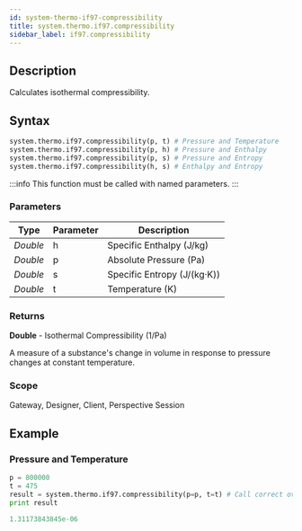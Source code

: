 ```yaml
---
id: system-thermo-if97-compressibility
title: system.thermo.if97.compressibility
sidebar_label: if97.compressibility
---
```



## Description

Calculates isothermal compressibility.

## Syntax

```python
system.thermo.if97.compressibility(p, t) # Pressure and Temperature
system.thermo.if97.compressibility(p, h) # Pressure and Enthalpy
system.thermo.if97.compressibility(p, s) # Pressure and Entropy
system.thermo.if97.compressibility(h, s) # Enthalpy and Entropy
```

:::info
This function must be called with named parameters.
:::

### Parameters

<APITable>

| Type | Parameter | Description |
| --- | --- | --- |
| _Double_ | h | Specific Enthalpy (J/kg)
| _Double_ | p | Absolute Pressure (Pa)
| _Double_ | s | Specific Entropy (J/(kg·K))
| _Double_ | t | Temperature (K)

</APITable>


### Returns
__Double__ - Isothermal Compressibility (1/Pa)

A measure of a substance's change in volume in response to pressure changes at constant temperature.

### Scope
Gateway, Designer, Client, Perspective Session


## Example

### Pressure and Temperature
```python
p = 800000
t = 475
result = system.thermo.if97.compressibility(p=p, t=t) # Call correct overload
print result
```

```python title="Result"
1.31173843845e-06
```